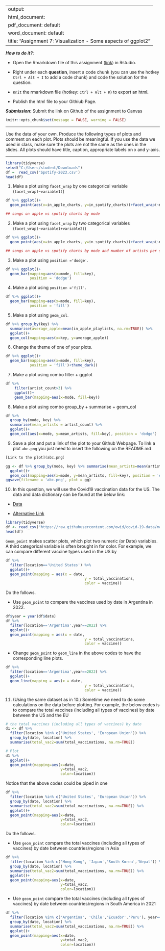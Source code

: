 
---
output: 
  html_document:
  pdf_document: default
  word_document: default
title: "Assignment 7: Visualization - Some aspects of ggplot2"
---

***How to do it?***: 

- Open the Rmarkdown file of this assignment ([link](assignment7.Rmd)) in Rstudio. 

- Right under each **question**, insert  a code chunk (you can use the hotkey `Ctrl + Alt + I` to add a code chunk) and code the solution for the question. 

- `Knit` the rmarkdown file (hotkey: `Ctrl + Alt + K`) to export an html.  

-  Publish the html file to your Githiub Page. 

***Submission***: Submit the link on Github of the assignment to Canvas

```r
knitr::opts_chunk$set(message = FALSE, warning = FALSE)
```

-------

Use the data of your own.  Produce the following types of plots and comment on each plot. Plots should be meaningful. If you use the data we used in class, make sure the plots are not the same as the ones in the slides. All plots should have title, caption, appropriate labels on x and y-axis. 

-------
```r

library(tidyverse)
setwd("C:/Users/student/Downloads")
df =  read_csv('Spotify-2023.csv')
head(df)

```

1. Make a plot using `facet_wrap` by one categorical variable (`facet_wrap(~variable1)`)
```r

df %>% ggplot()+
  geom_point(aes(x=in_apple_charts, y=in_spotify_charts))+facet_wrap(~mode)

## songs on apple vs spotify charts by mode
```

2. Make a plot using `facet_wrap` by two categorical variables (`facet_wrap(~variable1+variable2)`)
```r

df %>% ggplot()+
  geom_point(aes(x=in_apple_charts, y=in_spotify_charts))+facet_wrap(~mode+key)

## songs on apple vs spotify charts by mode and number of artists per song
```

3. Make a plot using `position ='dodge'`.
```r

df %>% ggplot()+ 
  geom_bar(mapping=aes(x=mode, fill=key), 
           position = 'dodge')


```

4. Make a plot using `position ='fill'`. 
```r

df %>% ggplot()+ 
  geom_bar(mapping=aes(x=mode, fill=key), 
           position = 'fill')


```

5. Make a plot using `geom_col`.
```r

df %>% group_by(key) %>% 
  summarise(average_apple=mean(in_apple_playlists, na.rm=TRUE)) %>% 
  ggplot()+ 
  geom_col(mapping=aes(x=key, y=average_apple))


```

6. Change the theme of one of your plots. 
```r

df %>% ggplot()+ 
  geom_bar(mapping=aes(x=mode, fill=key), 
           position = 'fill')+theme_dark()

```

7. Make a plot using combo filter + ggplot
```r

df %>% 
    filter(artist_count>3) %>% 
    ggplot()+
    geom_bar(mapping=aes(x=mode, fill=key))


```

8. Make a plot using combo group_by + summarise + geom_col
```r

df %>% 
  group_by(mode, key) %>% 
  summarise(mean_artists = artist_count) %>% 
  ggplot()+
  geom_col(aes(x=mode, y=mean_artists, fill=key), position = 'dodge')


```

9. Save a plot and put a link of the plot to your Github Webpage.  To link a plot `abc.png` you just need to insert the following on the README.md

```r
[Link to the plot](abc.png)
```


```r
gg <- df %>% group_by(mode, key) %>% summarise(mean_artists=mean(artist_count)) %>% 
  ggplot()+ 
  geom_col(mapping=aes(x=mode, y=mean_artists, fill=key), position = 'dodge')
ggsave(filename = 'abc.png', plot = gg)

```

10. In this question, we will use  the Covid19 vaccination data for the US. The data and data dictionary can be found at the below link:

- [Data](https://raw.githubusercontent.com/owid/covid-19-data/master/public/data/vaccinations/vaccinations-by-manufacturer.csv)

- [Alternative Link](https://bryantstats.github.io/math421/data/vaccinations-by-manufacturer.csv)

```r
library(tidyverse)
df <- read_csv('https://raw.githubusercontent.com/owid/covid-19-data/master/public/data/vaccinations/vaccinations-by-manufacturer.csv')
head(df)
```



`Geom_point` makes scatter plots, which plot two numeric (or Date) variables. A third categorical variable is often brought in for color. For example, we can compare different vaccine types used in the US by

```r
df %>% 
  filter(location=='United States') %>% 
  ggplot()+
  geom_point(mapping = aes(x = date, 
                                    y = total_vaccinations, 
                                    color = vaccine))
```

Do the follows. 

  - Use `geom_point` to compare the vaccines used by date in Argentina in 2022. 
```r
df$year = year(df$date)
df %>% 
  filter(location=='Argentina',year==2022) %>% 
  ggplot()+
  geom_point(mapping = aes(x = date, 
                                    y = total_vaccinations, 
                                    color = vaccine))


```
  
  - Change `geom_point` to `geom_line` in the above codes to have the corresponding line plots. 
```r

df %>% 
  filter(location=='Argentina',year==2022) %>% 
  ggplot()+
  geom_line(mapping = aes(x = date, 
                                    y = total_vaccinations, 
                                    color = vaccine))


```

11. (Using the same dataset as in 10.) Sometime we need to do some calculations on the data before plotting. For example, the below codes is to compare the total vaccines (including all types of vaccines) by date between the US and the EU

```r
# the total vaccines (including all types of vaccines) by date
d1 <- df %>% 
  filter(location %in% c('United States', 'European Union')) %>% 
  group_by(date, location) %>% 
  summarise(total_vac2=sum(total_vaccinations, na.rm=TRUE))

# Plot
d1 %>% 
  ggplot()+
  geom_point(mapping=aes(x=date, 
                         y=total_vac2, 
                         color=location))
```

Notice that the above codes could be piped in one 

```r
df %>% 
  filter(location %in% c('United States', 'European Union')) %>% 
  group_by(date, location) %>% 
  summarise(total_vac2=sum(total_vaccinations, na.rm=TRUE)) %>% 
  ggplot()+
  geom_point(mapping=aes(x=date, 
                         y=total_vac2, 
                         color=location))
```


Do the follows. 

- Use `geom_point` compare the total vaccines (including all types of vaccines) by date between countries/regions in Asia
```r
df %>% 
  filter(location %in% c('Hong Kong', 'Japan','South Korea','Nepal')) %>% 
  group_by(date, location) %>% 
  summarise(total_vac2=sum(total_vaccinations, na.rm=TRUE)) %>% 
  ggplot()+
  geom_point(mapping=aes(x=date, 
                         y=total_vac2, 
                         color=location))


```

- Use `geom_point` compare the total vaccines (including all types of vaccines) by date between countries/regions in South America in 2021
```r

df %>% 
  filter(location %in% c('Argentina', 'Chile','Ecuador','Peru'), year==2021) %>% 
  group_by(date, location) %>% 
  summarise(total_vac2=sum(total_vaccinations, na.rm=TRUE)) %>% 
  ggplot()+
  geom_point(mapping=aes(x=date, 
                         y=total_vac2, 
                         color=location))


```


